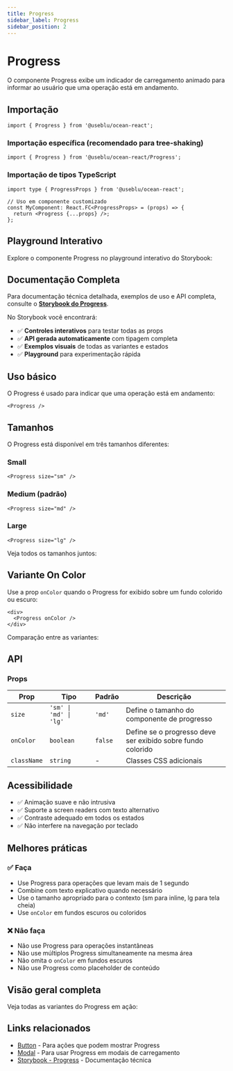 ```yaml
---
title: Progress
sidebar_label: Progress
sidebar_position: 2
---
```



# Progress

O componente Progress exibe um indicador de carregamento animado para informar ao usuário que uma operação está em andamento.

## Importação

```tsx
import { Progress } from '@useblu/ocean-react';
```

### Importação específica (recomendado para tree-shaking)

```tsx
import { Progress } from '@useblu/ocean-react/Progress';
```

### Importação de tipos TypeScript

```tsx
import type { ProgressProps } from '@useblu/ocean-react';

// Uso em componente customizado
const MyComponent: React.FC<ProgressProps> = (props) => {
  return <Progress {...props} />;
};
```

## Playground Interativo

Explore o componente Progress no playground interativo do Storybook:

<StorybookEmbed
  storyId="components-progress--usage"
  height={400}
  title="Progress - Playground Interativo"
/>

## Documentação Completa

Para documentação técnica detalhada, exemplos de uso e API completa, consulte o **[Storybook do Progress](https://ocean-ds.github.io/ocean-web/?path=/docs/components-progress--docs)**.

No Storybook você encontrará:

- ✅ **Controles interativos** para testar todas as props
- ✅ **API gerada automaticamente** com tipagem completa
- ✅ **Exemplos visuais** de todas as variantes e estados
- ✅ **Playground** para experimentação rápida

## Uso básico

O Progress é usado para indicar que uma operação está em andamento:

```tsx live
<Progress />
```

## Tamanhos

O Progress está disponível em três tamanhos diferentes:

### Small

```tsx live
<Progress size="sm" />
```

### Medium (padrão)

```tsx live
<Progress size="md" />
```

### Large

```tsx live
<Progress size="lg" />
```

Veja todos os tamanhos juntos:

<StorybookEmbed
  storyId="components-progress--sizes"
  height={200}
  showToolbar={false}
  title="Progress - Todos os Tamanhos"
/>

## Variante On Color

Use a prop `onColor` quando o Progress for exibido sobre um fundo colorido ou escuro:

```tsx live
<div>
  <Progress onColor />
</div>
```

Comparação entre as variantes:

<StorybookEmbed
  storyId="components-progress--on-color"
  height={300}
  showToolbar={false}
  title="Progress - Variante On Color"
/>

## API

### Props

| Prop        | Tipo                   | Padrão  | Descrição                                                   |
| ----------- | ---------------------- | ------- | ----------------------------------------------------------- |
| `size`      | `'sm' \| 'md' \| 'lg'` | `'md'`  | Define o tamanho do componente de progresso                 |
| `onColor`   | `boolean`              | `false` | Define se o progresso deve ser exibido sobre fundo colorido |
| `className` | `string`               | -       | Classes CSS adicionais                                      |

## Acessibilidade

- ✅ Animação suave e não intrusiva
- ✅ Suporte a screen readers com texto alternativo
- ✅ Contraste adequado em todos os estados
- ✅ Não interfere na navegação por teclado

## Melhores práticas

### ✅ Faça

- Use Progress para operações que levam mais de 1 segundo
- Combine com texto explicativo quando necessário
- Use o tamanho apropriado para o contexto (sm para inline, lg para tela cheia)
- Use `onColor` em fundos escuros ou coloridos

### ❌ Não faça

- Não use Progress para operações instantâneas
- Não use múltiplos Progress simultaneamente na mesma área
- Não omita o `onColor` em fundos escuros
- Não use Progress como placeholder de conteúdo

## Visão geral completa

Veja todas as variantes do Progress em ação:

<StorybookEmbed
  storyId="components-progress--all-variants"
  height={400}
  showToolbar={false}
  title="Progress - Todas as Variantes"
/>

## Links relacionados

- [Button](/components/button) - Para ações que podem mostrar Progress
- [Modal](/components/modal) - Para usar Progress em modais de carregamento
- [Storybook - Progress](https://ocean-ds.github.io/ocean-web/?path=/docs/components-progress--docs) - Documentação técnica

